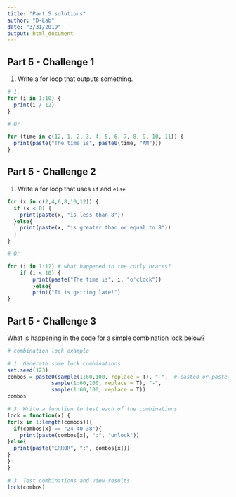 ```yaml
---
title: "Part 5 solutions"
author: "D-Lab"
date: "3/31/2019"
output: html_document
---
```


## Part 5 - Challenge 1

1. Write a for loop that outputs something. 

```r
# 1. 
for (i in 1:10) {
  print(i / 12)
}

# Or

for (time in c(12, 1, 2, 3, 4, 5, 6, 7, 8, 9, 10, 11)) {
  print(paste("The time is", paste0(time, "AM")))
}
```

## Part 5 - Challenge 2

1. Write a for loop that uses `if` and `else`

```r
for (x in c(2,4,6,8,10,12)) {
  if (x < 8) {
    print(paste(x, "is less than 8"))
  }else{
    print(paste(x, "is greater than or equal to 8"))
  }
}

# Or

for (i in 1:12) # what happened to the curly braces? 
    if (i < 10) {
        print(paste("The time is", i, "o'clock"))
        }else{
        print("It is getting late!")
}
```

## Part 5 - Challenge 3

What is happening in the code for a simple combination lock below? 

```r
# combination lock example

# 1. Generate some lock combinations 
set.seed(123)
combos = paste0(sample(1:60,100, replace = T), "-",  # paste0 or paste?
              sample(1:60,100, replace = T), "-", 
              sample(1:60,100, replace = T))
combos

# 3. Write a function to test each of the combinations
lock = function(x) {
for(x in 1:length(combos)){
  if(combos[x] == "24-40-38"){
    print(paste(combos[x], ":", "unlock"))
}else{
  print(paste("ERROR", ":", combos[x]))
}
}
}

# 3. Test combinations and view results
lock(combos)
```